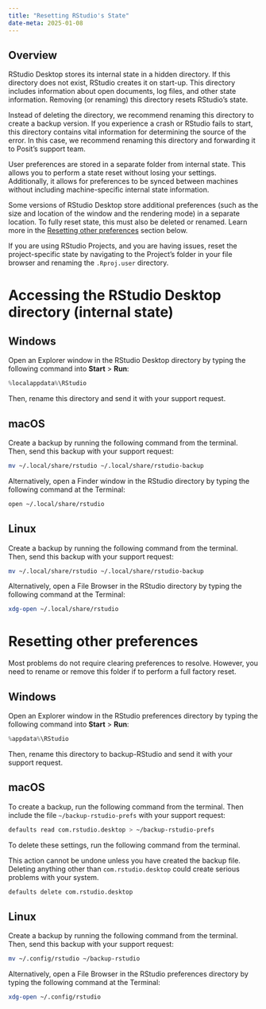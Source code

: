 ```yaml
---
title: "Resetting RStudio's State"
date-meta: 2025-01-08
---
```


## Overview

RStudio Desktop stores its internal state in a hidden directory. If this directory does not exist, RStudio creates it on start-up. This directory includes information about open documents, log files, and other state information. Removing (or renaming) this directory resets RStudio's state. 

Instead of deleting the directory, we recommend renaming this directory to create a backup version. If you experience a crash or RStudio fails to start, this directory contains vital information for determining the source of the error. In this case, we recommend renaming this directory and forwarding it to Posit's support team.

User preferences are stored in a separate folder from internal state. This allows you to perform a state reset without losing your settings. Additionally, it allows for preferences to be synced between machines without including machine-specific internal state information.

Some versions of RStudio Desktop store additional preferences (such as the size and location of the window and the rendering mode) in a separate location. To fully reset state, this must also be deleted or renamed. Learn more in the [Resetting other preferences] section below.

If you are using RStudio Projects, and you are having issues, reset the project-specific state by navigating to the Project's folder in your file browser and renaming the `.Rproj.user` directory.

# Accessing the RStudio Desktop directory (internal state)

## Windows

Open an Explorer window in the RStudio Desktop directory by typing the following command into **Start** > **Run**:

```powershell
%localappdata%\RStudio
```

Then, rename this directory and send it with your support request.

## macOS

Create a backup by running the following command from the terminal. Then, send this backup with your support request:

```zsh
mv ~/.local/share/rstudio ~/.local/share/rstudio-backup
```

Alternatively, open a Finder window in the RStudio directory by typing the following command at the Terminal:

```zsh
open ~/.local/share/rstudio
```

## Linux

Create a backup by running the following command from the terminal. Then, send this backup with your support request:

```bash
mv ~/.local/share/rstudio ~/.local/share/rstudio-backup
```

Alternatively, open a File Browser in the RStudio directory by typing the following command at the Terminal:

```bash
xdg-open ~/.local/share/rstudio
```

# Resetting other preferences

Most problems do not require clearing preferences to resolve. However, you need to rename or remove this folder if to perform a full factory reset. 

## Windows

Open an Explorer window in the RStudio preferences directory by typing the following command into **Start** > **Run**:

```powershell
%appdata%\RStudio
```

Then, rename this directory to backup-RStudio and send it with your support request.

## macOS

To create a backup, run the following command from the terminal. Then include the file `~/backup-rstudio-prefs` with your support request:

```zsh
defaults read com.rstudio.desktop > ~/backup-rstudio-prefs
```

To delete these settings, run the following command from the terminal. 

:::{.callout-warning}
This action cannot be undone unless you have created the backup file. Deleting anything other than `com.rstudio.desktop` could create serious problems with your system.
:::

```zsh
defaults delete com.rstudio.desktop
```

## Linux

Create a backup by running the following command from the terminal. Then, send this backup with your support request:

```bash
mv ~/.config/rstudio ~/backup-rstudio
```

Alternatively, open a File Browser in the RStudio preferences directory by typing the following command at the Terminal:

```bash
xdg-open ~/.config/rstudio
```
